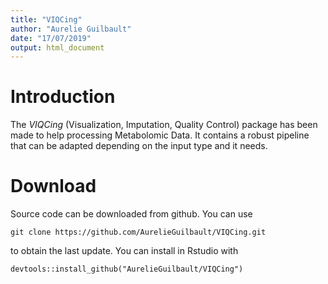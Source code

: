 ```yaml
---
title: "VIQCing"
author: "Aurelie Guilbault"
date: "17/07/2019"
output: html_document
---
```


# Introduction

The *VIQCing* (Visualization, Imputation, Quality Control) package has been made to help processing Metabolomic Data. It contains a robust pipeline that can be adapted depending on the input type and it needs.

# Download

Source code can be downloaded from github. You can use 
```
git clone https://github.com/AurelieGuilbault/VIQCing.git
```
to obtain the last update.
You can install in Rstudio with 
```
devtools::install_github("AurelieGuilbault/VIQCing") 
```